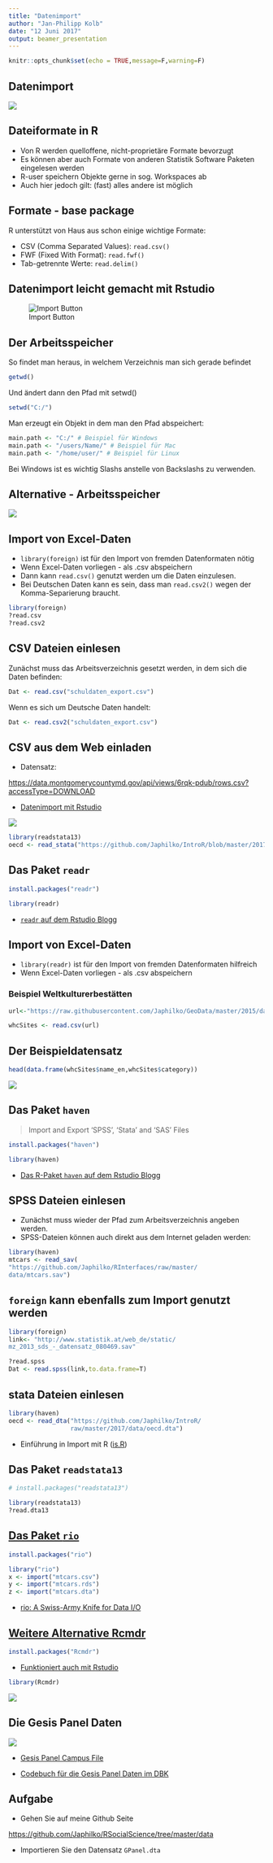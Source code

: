 ```yaml
---
title: "Datenimport"
author: "Jan-Philipp Kolb"
date: "12 Juni 2017"
output: beamer_presentation
---
```



```r
knitr::opts_chunk$set(echo = TRUE,message=F,warning=F)
```


## Datenimport

![](https://github.com/Japhilko/IntroR/raw/master/2017/slides/figure/Datenimport.PNG)


## Dateiformate in R

-  Von R werden quelloffene, nicht-proprietäre Formate bevorzugt
-  Es können aber auch Formate von anderen Statistik Software Paketen eingelesen werden
-  R-user speichern Objekte gerne in sog. Workspaces ab
-  Auch hier jedoch gilt: (fast) alles andere ist möglich

## Formate - base package

R unterstützt von Haus aus schon einige wichtige Formate:
		
-  CSV (Comma Separated Values): `read.csv()`
-  FWF (Fixed With Format): `read.fwf()`
-  Tab-getrennte Werte: `read.delim()`

## Datenimport leicht gemacht mit Rstudio

![Import Button](https://i1.wp.com/thepracticalr.files.wordpress.com/2017/01/rstudio-old-import.png?w=456&ssl=1)


## Der Arbeitsspeicher

So findet man heraus, in welchem Verzeichnis man sich gerade befindet

```r
getwd()
```

Und ändert dann den Pfad mit setwd()

```r
setwd("C:/")
```


Man erzeugt ein Objekt in dem man den Pfad abspeichert:

```r
main.path <- "C:/" # Beispiel für Windows
main.path <- "/users/Name/" # Beispiel für Mac
main.path <- "/home/user/" # Beispiel für Linux
```


Bei Windows ist es wichtig Slashs anstelle von Backslashs zu verwenden.

## Alternative - Arbeitsspeicher

![](https://github.com/Japhilko/IntroR/raw/master/2017/slides/figure/SetWD.png)



## Import von Excel-Daten

-  `library(foreign)` ist für den Import von fremden Datenformaten nötig
-  Wenn Excel-Daten vorliegen - als .csv abspeichern
-  Dann kann `read.csv()` genutzt werden um die Daten einzulesen.
- Bei Deutschen Daten kann es sein, dass man `read.csv2()` wegen der Komma-Separierung braucht.

```r
library(foreign)
?read.csv
?read.csv2
```

## CSV Dateien einlesen

Zunächst muss das Arbeitsverzeichnis gesetzt werden, in dem sich die Daten befinden:

```r
Dat <- read.csv("schuldaten_export.csv")
```

Wenn es sich um Deutsche Daten handelt:

```r
Dat <- read.csv2("schuldaten_export.csv")
```


## CSV aus dem Web einladen

- Datensatz:

<https://data.montgomerycountymd.gov/api/views/6rqk-pdub/rows.csv?accessType=DOWNLOAD>

- [Datenimport mit Rstudio](https://support.rstudio.com/hc/en-us/articles/218611977-Importing-Data-with-RStudio)

![](https://github.com/Japhilko/RInterfaces/raw/master/slides/figure/ImportCSVPNG.PNG)

<!--
# https://support.spatialkey.com/spatialkey-sample-csv-data/
# https://datahub.io/dataset/sociallink
# https://datahub.io/dataset/a35a67a2-52ef-48d7-bba5-acf06a26338d/resource/419b1cbd-9674-40bf-ad62-776b348e0b8e/download/arabicroots.csv
-->

```r
library(readstata13)
oecd <- read_stata("https://github.com/Japhilko/IntroR/blob/master/2017/data/oecd.dta")
```



## Das Paket `readr`

```r
install.packages("readr")
```

```r
library(readr)
```

- [`readr` auf dem Rstudio Blogg](https://blog.rstudio.org/2015/10/28/readr-0-2-0/)



## Import von Excel-Daten

-  `library(readr)` ist für den Import von fremden Datenformaten hilfreich
-  Wenn Excel-Daten vorliegen - als .csv abspeichern

### Beispiel Weltkulturerbestätten

```r
url<-"https://raw.githubusercontent.com/Japhilko/GeoData/master/2015/data/whcSites.csv"

whcSites <- read.csv(url) 
```


## Der Beispieldatensatz

```r
head(data.frame(whcSites$name_en,whcSites$category))
```

![](https://raw.githubusercontent.com/Japhilko/Rinter/master/figure/OverviewWHC.PNG)

## Das Paket `haven`

> Import and Export 'SPSS', 'Stata' and 'SAS' Files

```r
install.packages("haven")
```

```r
library(haven)
```

- [Das R-Paket `haven` auf dem Rstudio Blogg](https://blog.rstudio.org/2016/10/04/haven-1-0-0/)


## SPSS Dateien einlesen

- Zunächst muss wieder der Pfad zum Arbeitsverzeichnis angeben werden.
- SPSS-Dateien können auch direkt aus dem Internet geladen werden:

```r
library(haven)
mtcars <- read_sav(
"https://github.com/Japhilko/RInterfaces/raw/master/
data/mtcars.sav")
```



## `foreign` kann ebenfalls zum Import genutzt werden

```r
library(foreign)
link<- "http://www.statistik.at/web_de/static/
mz_2013_sds_-_datensatz_080469.sav"

?read.spss
Dat <- read.spss(link,to.data.frame=T)
```

## stata Dateien einlesen

```r
library(haven)
oecd <- read_dta("https://github.com/Japhilko/IntroR/
                 raw/master/2017/data/oecd.dta")
```

- Einführung in Import mit R ([is.R](http://is-r.tumblr.com/post/37181850668/reading-writing-stata-dta-files-with-foreign))

## Das Paket `readstata13`


```r
# install.packages("readstata13")
```

```r
library(readstata13)
?read.dta13
```



## [Das Paket `rio`](https://cran.r-project.org/web/packages/rio/vignettes/rio.html)

```r
install.packages("rio")
```

```r
library("rio")
x <- import("mtcars.csv")
y <- import("mtcars.rds")
z <- import("mtcars.dta")
```

- [rio: A Swiss-Army Knife for Data I/O](https://cran.r-project.org/web/packages/rio/README.html)

<!--
## Datenmanagement ähnlich wie in SPSS oder Stata

```r
install.packages("Rz")
library(Rz)
```
-->

## [Weitere Alternative Rcmdr](https://cran.r-project.org/web/packages/Rcmdr/index.html)

```r
install.packages("Rcmdr")
```

- [Funktioniert auch mit Rstudio](http://www.rcommander.com/)

```r
library(Rcmdr)
```

![](https://github.com/Japhilko/IntroR/raw/master/2017/slides/figure/Rcommander.PNG)

## Die Gesis Panel Daten

![](https://www.questback.com/de/assets/images/content/gesis_panel_logo_web.jpg)

- [Gesis Panel Campus File](http://www.gesis.org/gesis-panel/data/gesis-panel-campus-file/)

- [Codebuch für die Gesis Panel Daten im DBK](https://dbk.gesis.org/dbksearch/SDesc2.asp?ll=10&notabs=&af=&nf=&search=gesis%20panel&search2=&db=D&no=5665)


## Aufgabe

- Gehen Sie auf meine Github Seite

<https://github.com/Japhilko/RSocialScience/tree/master/data>

- Importieren Sie den Datensatz `GPanel.dta`

